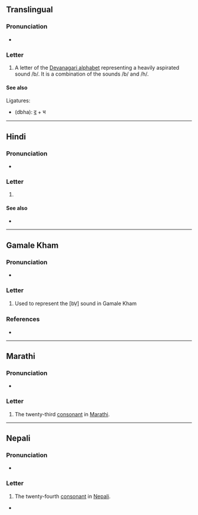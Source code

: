 {{also|म|भू|भृ|भा|भी}}
{{character info}}
==Translingual==

===Pronunciation===
* {{IPA|mul|/bʱə/}}

===Letter===
{{mul-Deva|bha}}

# A letter of the [[Devanagari alphabet]] representing a heavily aspirated sound /b/. It is a combination of the sounds /b/ and /h/.

====See also====
Ligatures:
* {{l|mul|द्भ}} (dbha): [[द]] + भ

----

==Hindi==

===Pronunciation===
* {{hi-IPA|भ.}}

===Letter===
{{head|hi|letter}}

# {{n-g|the twenty-fourth [[consonant]] in [[Hindi]]}}

====See also====
* {{list:Devanagari script letters/hi}}

----
==Gamale Kham==

===Pronunciation===
* {{IPA|kgj|/bə̤/}}

===Letter===
{{head|kjg|letter|tr=bha}}

# Used to represent the [bV̤] sound in Gamale Kham

===References===
* {{R:kgj:Wilde:2016}}
----

==Marathi==

===Pronunciation===
* {{mr-IPA}}

===Letter===
{{head|mr|letter}}

# The twenty-third [[consonant]] in [[Marathi]].

----

==Nepali==

===Pronunciation===
* {{ne-IPA}}

===Letter===
{{head|ne|letter}}

# The twenty-fourth [[consonant]] in [[Nepali]].

*